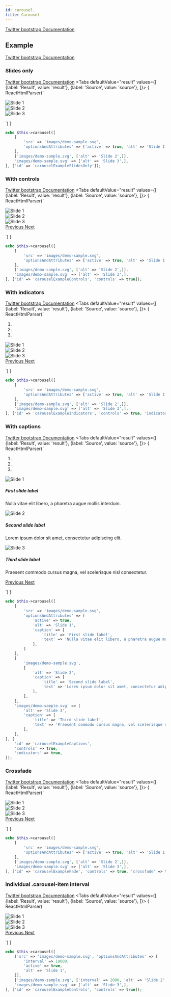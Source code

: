 ```yaml
---
id: carousel
title: Carousel
---
```



[Twitter bootstrap Documentation](https://getbootstrap.com/docs/4.5/components/carousel/)
## Example
[Twitter bootstrap Documentation](https://getbootstrap.com/docs/4.5/components/carousel/#example)
### Slides only
[Twitter bootstrap Documentation](https://getbootstrap.com/docs/4.5/components/carousel/#slides-only)
<Tabs
    defaultValue="result"
    values={[
      {label: 'Result', value: 'result'},
      {label: 'Source', value: 'source'},
    ]}>
<TabItem value="result">{ ReactHtmlParser(`<div class="carousel&#x20;slide" data-ride="carousel" id="carouselExampleSlidesOnly">
    <div class="carousel-inner">
        <div class="active&#x20;carousel-item">
            <img alt="Slide&#x20;1" class="d-block&#x20;w-100" src="images&#x2F;demo-sample.svg" />
        </div>
        <div class="carousel-item">
            <img alt="Slide&#x20;2" class="d-block&#x20;w-100" src="images&#x2F;demo-sample.svg" />
        </div>
        <div class="carousel-item">
            <img alt="Slide&#x20;3" class="d-block&#x20;w-100" src="images&#x2F;demo-sample.svg" />
        </div>
    </div>
</div>`) }</TabItem>
<TabItem value="source">

```php
echo $this->carousel([
    [
        'src' => 'images/demo-sample.svg',
        'optionsAndAttributes' => ['active' => true, 'alt' => 'Slide 1'],
    ],
    ['images/demo-sample.svg', ['alt' => 'Slide 2',]],
    'images/demo-sample.svg' => ['alt' => 'Slide 3',],
], ['id' => 'carouselExampleSlidesOnly']);
```

</TabItem>
</Tabs>

### With controls
[Twitter bootstrap Documentation](https://getbootstrap.com/docs/4.5/components/carousel/#with-controls)
<Tabs
    defaultValue="result"
    values={[
      {label: 'Result', value: 'result'},
      {label: 'Source', value: 'source'},
    ]}>
<TabItem value="result">{ ReactHtmlParser(`<div class="carousel&#x20;slide" data-ride="carousel" id="carouselExampleControls">
    <div class="carousel-inner">
        <div class="active&#x20;carousel-item">
            <img alt="Slide&#x20;1" class="d-block&#x20;w-100" src="images&#x2F;demo-sample.svg" />
        </div>
        <div class="carousel-item">
            <img alt="Slide&#x20;2" class="d-block&#x20;w-100" src="images&#x2F;demo-sample.svg" />
        </div>
        <div class="carousel-item">
            <img alt="Slide&#x20;3" class="d-block&#x20;w-100" src="images&#x2F;demo-sample.svg" />
        </div>
    </div>
    <a class="carousel-control-prev" data-slide="prev" href="&#x23;carouselExampleControls" role="button">
        <span aria-hidden="true" class="carousel-control-prev-icon"></span>
        <span class="sr-only">Previous</span>
    </a>
    <a class="carousel-control-next" data-slide="next" href="&#x23;carouselExampleControls" role="button">
        <span aria-hidden="true" class="carousel-control-next-icon"></span>
        <span class="sr-only">Next</span>
    </a>
</div>`) }</TabItem>
<TabItem value="source">

```php
echo $this->carousel([
    [
        'src' => 'images/demo-sample.svg',
        'optionsAndAttributes' => ['active' => true, 'alt' => 'Slide 1'],
    ],
    ['images/demo-sample.svg', ['alt' => 'Slide 2',]],
    'images/demo-sample.svg' => ['alt' => 'Slide 3',],
], ['id' => 'carouselExampleControls', 'controls' => true]);
```

</TabItem>
</Tabs>

### With indicators
[Twitter bootstrap Documentation](https://getbootstrap.com/docs/4.5/components/carousel/#with-indicators)
<Tabs
    defaultValue="result"
    values={[
      {label: 'Result', value: 'result'},
      {label: 'Source', value: 'source'},
    ]}>
<TabItem value="result">{ ReactHtmlParser(`<div class="carousel&#x20;slide" data-ride="carousel" id="carouselExampleIndicators">
    <ol class="carousel-indicators">
        <li class="active" data-slide-to="0" data-target="&#x23;carouselExampleIndicators"></li>
        <li data-slide-to="1" data-target="&#x23;carouselExampleIndicators"></li>
        <li data-slide-to="2" data-target="&#x23;carouselExampleIndicators"></li>
    </ol>
    <div class="carousel-inner">
        <div class="active&#x20;carousel-item">
            <img alt="Slide&#x20;1" class="d-block&#x20;w-100" src="images&#x2F;demo-sample.svg" />
        </div>
        <div class="carousel-item">
            <img alt="Slide&#x20;2" class="d-block&#x20;w-100" src="images&#x2F;demo-sample.svg" />
        </div>
        <div class="carousel-item">
            <img alt="Slide&#x20;3" class="d-block&#x20;w-100" src="images&#x2F;demo-sample.svg" />
        </div>
    </div>
    <a class="carousel-control-prev" data-slide="prev" href="&#x23;carouselExampleIndicators" role="button">
        <span aria-hidden="true" class="carousel-control-prev-icon"></span>
        <span class="sr-only">Previous</span>
    </a>
    <a class="carousel-control-next" data-slide="next" href="&#x23;carouselExampleIndicators" role="button">
        <span aria-hidden="true" class="carousel-control-next-icon"></span>
        <span class="sr-only">Next</span>
    </a>
</div>`) }</TabItem>
<TabItem value="source">

```php
echo $this->carousel([
    [
        'src' => 'images/demo-sample.svg',
        'optionsAndAttributes' => ['active' => true, 'alt' => 'Slide 1'],
    ],
    ['images/demo-sample.svg', ['alt' => 'Slide 2',]],
    'images/demo-sample.svg' => ['alt' => 'Slide 3',],
], ['id' => 'carouselExampleIndicators', 'controls' => true, 'indicators' => true]);
```

</TabItem>
</Tabs>

### With captions
[Twitter bootstrap Documentation](https://getbootstrap.com/docs/4.5/components/carousel/#with-captions)
<Tabs
    defaultValue="result"
    values={[
      {label: 'Result', value: 'result'},
      {label: 'Source', value: 'source'},
    ]}>
<TabItem value="result">{ ReactHtmlParser(`<div class="carousel&#x20;slide" data-ride="carousel" id="carouselExampleCaptions">
    <ol class="carousel-indicators">
        <li class="active" data-slide-to="0" data-target="&#x23;carouselExampleCaptions"></li>
        <li data-slide-to="1" data-target="&#x23;carouselExampleCaptions"></li>
        <li data-slide-to="2" data-target="&#x23;carouselExampleCaptions"></li>
    </ol>
    <div class="carousel-inner">
        <div class="active&#x20;carousel-item">
            <img alt="Slide&#x20;1" class="d-block&#x20;w-100" src="images&#x2F;demo-sample.svg" />
            <div class="carousel-caption&#x20;d-md-block&#x20;d-none">
                <h5>First slide label</h5>
                <p>Nulla vitae elit libero, a pharetra augue mollis interdum.</p>
            </div>
        </div>
        <div class="carousel-item">
            <img alt="Slide&#x20;2" class="d-block&#x20;w-100" src="images&#x2F;demo-sample.svg" />
            <div class="carousel-caption&#x20;d-md-block&#x20;d-none">
                <h5>Second slide label</h5>
                <p>Lorem ipsum dolor sit amet, consectetur adipiscing elit.</p>
            </div>
        </div>
        <div class="carousel-item">
            <img alt="Slide&#x20;3" class="d-block&#x20;w-100" src="images&#x2F;demo-sample.svg" />
            <div class="carousel-caption&#x20;d-md-block&#x20;d-none">
                <h5>Third slide label</h5>
                <p>Praesent commodo cursus magna, vel scelerisque nisl consectetur.</p>
            </div>
        </div>
    </div>
    <a class="carousel-control-prev" data-slide="prev" href="&#x23;carouselExampleCaptions" role="button">
        <span aria-hidden="true" class="carousel-control-prev-icon"></span>
        <span class="sr-only">Previous</span>
    </a>
    <a class="carousel-control-next" data-slide="next" href="&#x23;carouselExampleCaptions" role="button">
        <span aria-hidden="true" class="carousel-control-next-icon"></span>
        <span class="sr-only">Next</span>
    </a>
</div>`) }</TabItem>
<TabItem value="source">

```php
echo $this->carousel([
    [
        'src' => 'images/demo-sample.svg',
        'optionsAndAttributes' => [
            'active' => true,
            'alt' => 'Slide 1',
            'caption' => [
                'title' => 'First slide label',
                'text' => 'Nulla vitae elit libero, a pharetra augue mollis interdum.',
            ],
        ]
    ],
    [
        'images/demo-sample.svg',
        [
            'alt' => 'Slide 2',
            'caption' => [
                'title' => 'Second slide label',
                'text' => 'Lorem ipsum dolor sit amet, consectetur adipiscing elit.',
            ],
        ],
    ],
    'images/demo-sample.svg' => [
        'alt' => 'Slide 3',
        'caption' => [
            'title' => 'Third slide label',
            'text' => 'Praesent commodo cursus magna, vel scelerisque nisl consectetur.',
        ],
    ],
], [
    'id' => 'carouselExampleCaptions',
    'controls' => true,
    'indicators' => true,
]);
```

</TabItem>
</Tabs>

### Crossfade
[Twitter bootstrap Documentation](https://getbootstrap.com/docs/4.5/components/carousel/#crossfade)
<Tabs
    defaultValue="result"
    values={[
      {label: 'Result', value: 'result'},
      {label: 'Source', value: 'source'},
    ]}>
<TabItem value="result">{ ReactHtmlParser(`<div class="carousel&#x20;carousel-fade&#x20;slide" data-ride="carousel" id="carouselExampleFade">
    <div class="carousel-inner">
        <div class="active&#x20;carousel-item">
            <img alt="Slide&#x20;1" class="d-block&#x20;w-100" src="images&#x2F;demo-sample.svg" />
        </div>
        <div class="carousel-item">
            <img alt="Slide&#x20;2" class="d-block&#x20;w-100" src="images&#x2F;demo-sample.svg" />
        </div>
        <div class="carousel-item">
            <img alt="Slide&#x20;3" class="d-block&#x20;w-100" src="images&#x2F;demo-sample.svg" />
        </div>
    </div>
    <a class="carousel-control-prev" data-slide="prev" href="&#x23;carouselExampleFade" role="button">
        <span aria-hidden="true" class="carousel-control-prev-icon"></span>
        <span class="sr-only">Previous</span>
    </a>
    <a class="carousel-control-next" data-slide="next" href="&#x23;carouselExampleFade" role="button">
        <span aria-hidden="true" class="carousel-control-next-icon"></span>
        <span class="sr-only">Next</span>
    </a>
</div>`) }</TabItem>
<TabItem value="source">

```php
echo $this->carousel([
    [
        'src' => 'images/demo-sample.svg',
        'optionsAndAttributes' => ['active' => true, 'alt' => 'Slide 1'],
    ],
    ['images/demo-sample.svg', ['alt' => 'Slide 2',]],
    'images/demo-sample.svg' => ['alt' => 'Slide 3',],
], ['id' => 'carouselExampleFade', 'controls' => true, 'crossfade' => true]);
```

</TabItem>
</Tabs>

### Individual .carousel-item interval
[Twitter bootstrap Documentation](https://getbootstrap.com/docs/4.5/components/carousel/#individual-carousel-item-interval)
<Tabs
    defaultValue="result"
    values={[
      {label: 'Result', value: 'result'},
      {label: 'Source', value: 'source'},
    ]}>
<TabItem value="result">{ ReactHtmlParser(`<div class="carousel&#x20;slide" data-ride="carousel" id="carouselExampleControls">
    <div class="carousel-inner">
        <div class="active&#x20;carousel-item" data-interval="10000">
            <img alt="Slide&#x20;1" class="d-block&#x20;w-100" src="images&#x2F;demo-sample.svg" />
        </div>
        <div class="carousel-item" data-interval="2000">
            <img alt="Slide&#x20;2" class="d-block&#x20;w-100" src="images&#x2F;demo-sample.svg" />
        </div>
        <div class="carousel-item">
            <img alt="Slide&#x20;3" class="d-block&#x20;w-100" src="images&#x2F;demo-sample.svg" />
        </div>
    </div>
    <a class="carousel-control-prev" data-slide="prev" href="&#x23;carouselExampleControls" role="button">
        <span aria-hidden="true" class="carousel-control-prev-icon"></span>
        <span class="sr-only">Previous</span>
    </a>
    <a class="carousel-control-next" data-slide="next" href="&#x23;carouselExampleControls" role="button">
        <span aria-hidden="true" class="carousel-control-next-icon"></span>
        <span class="sr-only">Next</span>
    </a>
</div>`) }</TabItem>
<TabItem value="source">

```php
echo $this->carousel([
    ['src' => 'images/demo-sample.svg', 'optionsAndAttributes' => [
        'interval' => 10000,
        'active' => true,
        'alt' => 'Slide 1',
    ]],
    ['images/demo-sample.svg', ['interval' => 2000, 'alt' => 'Slide 2',]],
    'images/demo-sample.svg' => ['alt' => 'Slide 3',],
], ['id' => 'carouselExampleControls', 'controls' => true]);
```

</TabItem>
</Tabs>


